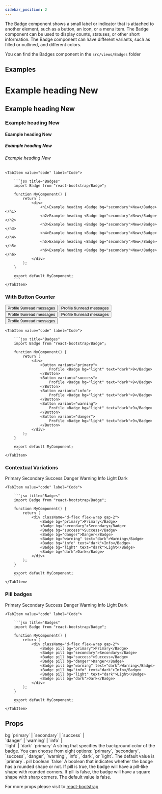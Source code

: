 ```yaml
---
sidebar_position: 2
---
```

The Badge component shows a small label or indicator that is attached to another element, such as a button, an icon, or a menu item. The Badge component can be used to display counts, statuses, or other short information. The Badge component can have different variants, such as filled or outlined, and different colors.

You can find the Badges component in the `src/views/Badges` folder



## Examples

<Tabs>
    <TabItem value="preview" label="Preview">
        <CodePreview>
            <div>
                <h1 style={{marginBottom: "8px"}}>Example heading <Badge bg="secondary">New</Badge></h1>
                <h2>Example heading <Badge bg="secondary">New</Badge></h2>
                <h3>Example heading <Badge bg="secondary">New</Badge></h3>
                <h4>Example heading <Badge bg="secondary">New</Badge></h4>
                <h5>Example heading <Badge bg="secondary">New</Badge></h5>
                <h6>Example heading <Badge bg="secondary">New</Badge></h6>
            </div>
        </CodePreview>
    </TabItem>
    
    <TabItem value="code" label="Code">

        ```jsx title="Badges"
        import Badge from "react-bootstrap/Badge";

        function MyComponent() {
            return (
                <div>
                    <h1>Example heading <Badge bg="secondary">New</Badge></h1>
                    <h2>Example heading <Badge bg="secondary">New</Badge></h2>
                    <h3>Example heading <Badge bg="secondary">New</Badge></h3>
                    <h4>Example heading <Badge bg="secondary">New</Badge></h4>
                    <h5>Example heading <Badge bg="secondary">New</Badge></h5>
                    <h6>Example heading <Badge bg="secondary">New</Badge></h6>
                </div>
            );
        }

        export default MyComponent;
        ```
    </TabItem>
</Tabs>

### With Button Counter

<Tabs>
    <TabItem value="preview" label="Preview">
        <CodePreview>
            <div className="d-flex gap-2">
                <Button variant="primary">Profile <Badge bg="light" text="dark">9</Badge><span className="visually-hidden">unread messages</span></Button>
                <Button variant="success">Profile <Badge bg="light" text="dark">9</Badge><span className="visually-hidden">unread messages</span></Button>
                <Button variant="info">Profile <Badge bg="light" text="dark">9</Badge><span className="visually-hidden">unread messages</span></Button>
                <Button variant="warning">Profile <Badge bg="light" text="dark">9</Badge><span className="visually-hidden">unread messages</span></Button>
                <Button variant="danger">Profile <Badge bg="light" text="dark">9</Badge><span className="visually-hidden">unread messages</span></Button>
            </div>
        </CodePreview>
    </TabItem>
    
    <TabItem value="code" label="Code">

        ```jsx title="Badges"
        import Badge from "react-bootstrap/Badge";

        function MyComponent() {
            return (
                <div>
                    <Button variant="primary">
                        Profile <Badge bg="light" text="dark">9</Badge>
                    </Button>
                    <Button variant="success">
                        Profile <Badge bg="light" text="dark">9</Badge>    
                    </Button>
                    <Button variant="info">
                        Profile <Badge bg="light" text="dark">9</Badge>
                    </Button>
                    <Button variant="warning">
                        Profile <Badge bg="light" text="dark">9</Badge>
                    </Button>
                    <Button variant="danger">
                        Profile <Badge bg="light" text="dark">9</Badge>
                    </Button>
                </div>
            );
        }

        export default MyComponent;
        ```
    </TabItem>
</Tabs>

### Contextual Variations

<Tabs>
    <TabItem value="preview" label="Preview">
        <CodePreview>
            <div className="d-flex flex-wrap gap-2">
                <Badge bg="primary">Primary</Badge>
                <Badge bg="secondary">Secondary</Badge>
                <Badge bg="success">Success</Badge>
                <Badge bg="danger">Danger</Badge>
                <Badge bg="warning" text="dark">Warning</Badge>
                <Badge bg="info" text="dark">Info</Badge>
                <Badge bg="light" text="dark">Light</Badge>
                <Badge bg="dark">Dark</Badge>
            </div>
        </CodePreview>
    </TabItem>
    
    <TabItem value="code" label="Code">

        ```jsx title="Badges"
        import Badge from "react-bootstrap/Badge";

        function MyComponent() {
            return (
                <div className="d-flex flex-wrap gap-2">
                    <Badge bg="primary">Primary</Badge>
                    <Badge bg="secondary">Secondary</Badge>
                    <Badge bg="success">Success</Badge>
                    <Badge bg="danger">Danger</Badge>
                    <Badge bg="warning" text="dark">Warning</Badge>
                    <Badge bg="info" text="dark">Info</Badge>
                    <Badge bg="light" text="dark">Light</Badge>
                    <Badge bg="dark">Dark</Badge>
                </div>
            );
        }

        export default MyComponent;
        ```
    </TabItem>
</Tabs>

### Pill badges
<Tabs>
    <TabItem value="preview" label="Preview">
        <CodePreview>
            <div className="d-flex flex-wrap gap-2">
                <Badge pill bg="primary">Primary</Badge>
                <Badge pill bg="secondary">Secondary</Badge>
                <Badge pill bg="success">Success</Badge>
                <Badge pill bg="danger">Danger</Badge>
                <Badge pill bg="warning" text="dark">Warning</Badge>
                <Badge pill bg="info" text="dark">Info</Badge>
                <Badge pill bg="light" text="dark">Light</Badge>
                <Badge pill bg="dark">Dark</Badge>
            </div>
        </CodePreview>
    </TabItem>
    
    <TabItem value="code" label="Code">

        ```jsx title="Badges"
        import Badge from "react-bootstrap/Badge";

        function MyComponent() {
            return (
                <div className="d-flex flex-wrap gap-2">
                    <Badge pill bg="primary">Primary</Badge>
                    <Badge pill bg="secondary">Secondary</Badge>
                    <Badge pill bg="success">Success</Badge>
                    <Badge pill bg="danger">Danger</Badge>
                    <Badge pill bg="warning" text="dark">Warning</Badge>
                    <Badge pill bg="info" text="dark">Info</Badge>
                    <Badge pill bg="light" text="dark">Light</Badge>
                    <Badge pill bg="dark">Dark</Badge>
                </div>
            );
        }

        export default MyComponent;
        ```
    </TabItem>
</Tabs>

## Props

<FeatureTable>
    <tr>
        <td>bg</td>
        <td>`primary` | `secondary` | `success` | <br /> `danger` | `warning` | `info` | <br /> `light` | `dark`</td>
        <td>`primary`</td>
        <td>A string that specifies the background color of the badge. You can choose from eight options: `primary`, `secondary`, `success`, `danger`, `warning`, `info`, `dark`, or `light`. The default value is `primary`.</td>
    </tr>
    <tr>
        <td>pill</td>
        <td>boolean</td>
        <td>`false`</td>
        <td>A boolean that indicates whether the badge has a rounded shape or not. If pill is true, the badge will have a pill-like shape with rounded corners. If pill is false, the badge will have a square shape with sharp corners. The default value is false.</td>
    </tr>
</FeatureTable>

For more props please visit to <a href="https://react-bootstrap.netlify.app/docs/components/badge" target="_blank">react-bootstrap</a>